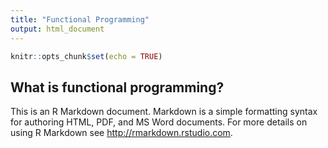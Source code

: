 ```yaml
---
title: "Functional Programming"
output: html_document
---
```


```r
knitr::opts_chunk$set(echo = TRUE)
```

## What is functional programming?

This is an R Markdown document. Markdown is a simple formatting syntax for authoring HTML, PDF, and MS Word documents. For more details on using R Markdown see <http://rmarkdown.rstudio.com>.



```r
```
